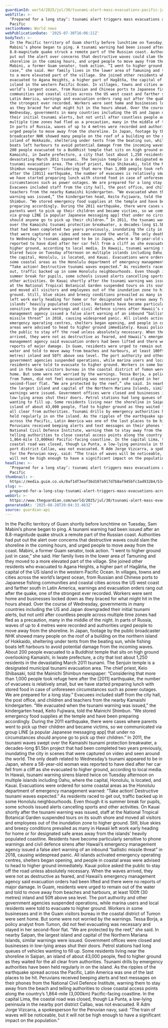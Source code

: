 ```yaml
---
guardianId: world/2025/jul/30/tsunami-alert-mass-evacuations-pacific-japan-guam-hawaii
webTitle: >-
  ‘Prepared for a long stay’: tsunami alert triggers mass evacuations across
  Pacific
sectionName: World news
webPublicationDate: '2025-07-30T16:06:21Z'
bodyText: >-
  In the Pacific territory of Guam shortly before lunchtime on Tuesday, Sam
  Mabini’s phone began to ping. A tsunami warning had been issued after an
  8.8-magnitude quake struck a remote part of the Russian coast. Authorities had
  put out the alert over concerns that destructive waves could slam the
  shoreline in the coming hours, and urged people to move away from the coast.
  Mabini, a former Guam senator, took action. “I went to higher ground just in
  case,” she said. Her family lives in the lower area of Tamuning and they moved
  to a more elevated part of the village. She joined other residents who
  evacuated to Agana Heights, a higher part of Hagåtña, the capital of the US
  island in the western Pacific Ocean. In villages, towns and cities across the
  world’s largest ocean, from Russian and Chinese ports to Japanese fishing
  communities and coastal cities across the US west coast and farther south in
  Latin America, warnings and evacuation orders rang out after the quake, one of
  the strongest ever recorded. Workers were sent home and businesses locked down
  as they braced for what might hit in the hours ahead. Over the course of
  Wednesday, governments in many countries including the US and Japan downgraded
  their initial tsunami alerts, but not until after countless people across
  multiple time zones had fled as a precaution, many in the middle of the night.
  In parts of Russia, waves of up to 4 metres were recorded and authorities
  urged people to move away from the shoreline. In Japan, footage by the public
  broadcaster NHK showed many people on the roof of a building on the northern
  island of Hokkaido, sheltering under tents from the beating sun, while fishing
  boats left harbours to avoid potential damage from the incoming waves. About
  200 people evacuated to a Buddhist temple that sits on high ground overlooking
  Kamaishi, in Iwate prefecture, a city that lost about 1,250 residents in the
  devastating March 2011 tsunami. The Senjuin temple is a designated municipal
  tsunami evacuation area. The chief priest, Keio Shibasaki, told the Mainichi
  Shimbun newspaper: “Considering that more than 1,000 people took refuge here
  after the [2011] earthquake, the number of evacuees is relatively small, but
  we have started preparing lunch with stored food in case of unforeseen
  circumstances such as power outages. We are prepared for a long stay.”
  Evacuees included staff from the city hall, the post office, and children and
  teachers from the nearby Kamaishi kindergarten. “We evacuated when the tsunami
  warning was issued,” the kindergarten head, Keito Fujiwara, told the Mainichi
  Shimbun. “We stored emergency food supplies at the temple and have been
  preparing accordingly. During the 2011 earthquake, there were cases where
  parents went to pick up their children and became victims, so we communicated
  via group LINE [a popular Japanese messaging app] that under no circumstances
  should anyone go to pick up their children.” In 2011, the tsunami waves swept
  over the Kamaishi tsunami protection breakwater, a decades-long $1.5bn project
  that had been completed two years previously, inundating the city in scenes
  that were captured on video and seen around the world. The only death related
  to Wednesday’s tsunami appeared to be in Japan, where a 58-year-old woman was
  reported to have died after her car fell from a cliff as she evacuated to
  higher ground, according to local media. In Hawaii, tsunami warning sirens
  blared twice on Tuesday afternoon on multiple islands including Oahu, where
  the capital, Honolulu, is located, and Kauai. Evacuations were ordered for
  some coastal areas as the Honolulu department of emergency management warned:
  “Take action! Destructive tsunami waves expected.” As residents raced to get
  out, traffic backed up in some Honolulu neighbourhoods. Even though it is
  summer break for pupils, some schools issued alerts cancelling sports and
  other activities. On Kauai shortly after the tsunami warning was issued, staff
  at the National Tropical Botanical Garden suspended tours on its south shore
  and moved all visitors and employees out of the inundation zone to higher
  ground. Still, blue skies and breezy conditions prevailed as many in Hawaii
  left work early heading for home or for designated safe areas away from the
  islands’ heavily populated coastline. Residents have become particularly
  sensitive to phone warnings and civil defence sirens after Hawaii’s emergency
  management agency issued a false alert warning of an inbound “ballistic
  missile threat” in 2018, causing widespread panic. All islands activated
  emergency operating centres, shelters began opening, and people in coastal
  areas were advised to head to higher ground immediately. Kauai police asked
  the public to stay off the road unless absolutely necessary. When the waves
  arrived, they were not as destructive as feared, and Hawaii’s emergency
  management agency said evacuation orders had been lifted and there were no
  reports of major damage. In Guam, residents were urged to remain out of the
  water and told to move away from beaches and harbours, at least 100ft (30
  metres) inland and 50ft above sea level. The port authority and other
  government agencies suspended operations, while marina users and local
  residents were told to evacuate to higher ground. Workers in some businesses
  and in the Guam visitors bureau in the coastal district of Tumon were sent
  home. But some were not worried by the warnings. Tessa Borja, a policy analyst
  from Tumon, did not feel evacuating was necessary and stayed in her
  second-floor flat. “We are protected by the reef,” she said. In nearby Saipan,
  the largest island and capital of the Northern Mariana Islands, similar
  warnings were issued. Government offices were closed and businesses in
  low-lying areas shut their doors. Petrol stations had long queues of vehicles
  wanting to fill up. Some residents living near the shoreline in Saipan, an
  island of about 43,000 people, fled to higher ground as they waited for the
  all clear from authorities. Tsunami drills by emergency authorities have been
  held regularly in on the island. As the ripples of the earthquake spread
  across the Pacific, Latin America was one of the last places to be hit.
  Peruvians received beeping alerts and text messages on their phones from the
  National Civil Defence Institute, warning them to stay away from the beach and
  telling authorities to close coastal access points along the country’s
  1,864-mile (3,000km) Pacific-facing coastline. In the capital Lima, the
  coastal road was closed, though La Punta, a low-lying peninsula in the nearby
  port district Callao, was not evacuated. R Adm Jorge Vizcarra, a spokesperson
  for the Peruvian navy, said: “The train of waves will be noticeable, but it
  will not be high enough to have a significant impact on the population.”
headline: >-
  ‘Prepared for a long stay’: tsunami alert triggers mass evacuations across
  Pacific
thumbnail: >-
  https://media.guim.co.uk/0af1df3eaf36d107a917d7b8af945bfc3ad93284/534_0_5339_4271/500.jpg
slug: >-
  prepared-for-a-long-stay-tsunami-alert-triggers-mass-evacuations-across-pacific
webUrl: >-
  https://www.theguardian.com/world/2025/jul/30/tsunami-alert-mass-evacuations-pacific-japan-guam-hawaii
generatedAt: '2025-08-28T20:04:33.463Z'
source: guardian-api
---
```

In the Pacific territory of Guam shortly before lunchtime on Tuesday, Sam Mabini’s phone began to ping. A tsunami warning had been issued after an 8.8-magnitude quake struck a remote part of the Russian coast. Authorities had put out the alert over concerns that destructive waves could slam the shoreline in the coming hours, and urged people to move away from the coast. Mabini, a former Guam senator, took action. “I went to higher ground just in case,” she said. Her family lives in the lower area of Tamuning and they moved to a more elevated part of the village. She joined other residents who evacuated to Agana Heights, a higher part of Hagåtña, the capital of the US island in the western Pacific Ocean. In villages, towns and cities across the world’s largest ocean, from Russian and Chinese ports to Japanese fishing communities and coastal cities across the US west coast and farther south in Latin America, warnings and evacuation orders rang out after the quake, one of the strongest ever recorded. Workers were sent home and businesses locked down as they braced for what might hit in the hours ahead. Over the course of Wednesday, governments in many countries including the US and Japan downgraded their initial tsunami alerts, but not until after countless people across multiple time zones had fled as a precaution, many in the middle of the night. In parts of Russia, waves of up to 4 metres were recorded and authorities urged people to move away from the shoreline. In Japan, footage by the public broadcaster NHK showed many people on the roof of a building on the northern island of Hokkaido, sheltering under tents from the beating sun, while fishing boats left harbours to avoid potential damage from the incoming waves. About 200 people evacuated to a Buddhist temple that sits on high ground overlooking Kamaishi, in Iwate prefecture, a city that lost about 1,250 residents in the devastating March 2011 tsunami. The Senjuin temple is a designated municipal tsunami evacuation area. The chief priest, Keio Shibasaki, told the Mainichi Shimbun newspaper: “Considering that more than 1,000 people took refuge here after the [2011] earthquake, the number of evacuees is relatively small, but we have started preparing lunch with stored food in case of unforeseen circumstances such as power outages. We are prepared for a long stay.” Evacuees included staff from the city hall, the post office, and children and teachers from the nearby Kamaishi kindergarten. “We evacuated when the tsunami warning was issued,” the kindergarten head, Keito Fujiwara, told the Mainichi Shimbun. “We stored emergency food supplies at the temple and have been preparing accordingly. During the 2011 earthquake, there were cases where parents went to pick up their children and became victims, so we communicated via group LINE [a popular Japanese messaging app] that under no circumstances should anyone go to pick up their children.” In 2011, the tsunami waves swept over the Kamaishi tsunami protection breakwater, a decades-long $1.5bn project that had been completed two years previously, inundating the city in scenes that were captured on video and seen around the world. The only death related to Wednesday’s tsunami appeared to be in Japan, where a 58-year-old woman was reported to have died after her car fell from a cliff as she evacuated to higher ground, according to local media. In Hawaii, tsunami warning sirens blared twice on Tuesday afternoon on multiple islands including Oahu, where the capital, Honolulu, is located, and Kauai. Evacuations were ordered for some coastal areas as the Honolulu department of emergency management warned: “Take action! Destructive tsunami waves expected.” As residents raced to get out, traffic backed up in some Honolulu neighbourhoods. Even though it is summer break for pupils, some schools issued alerts cancelling sports and other activities. On Kauai shortly after the tsunami warning was issued, staff at the National Tropical Botanical Garden suspended tours on its south shore and moved all visitors and employees out of the inundation zone to higher ground. Still, blue skies and breezy conditions prevailed as many in Hawaii left work early heading for home or for designated safe areas away from the islands’ heavily populated coastline. Residents have become particularly sensitive to phone warnings and civil defence sirens after Hawaii’s emergency management agency issued a false alert warning of an inbound “ballistic missile threat” in 2018, causing widespread panic. All islands activated emergency operating centres, shelters began opening, and people in coastal areas were advised to head to higher ground immediately. Kauai police asked the public to stay off the road unless absolutely necessary. When the waves arrived, they were not as destructive as feared, and Hawaii’s emergency management agency said evacuation orders had been lifted and there were no reports of major damage. In Guam, residents were urged to remain out of the water and told to move away from beaches and harbours, at least 100ft (30 metres) inland and 50ft above sea level. The port authority and other government agencies suspended operations, while marina users and local residents were told to evacuate to higher ground. Workers in some businesses and in the Guam visitors bureau in the coastal district of Tumon were sent home. But some were not worried by the warnings. Tessa Borja, a policy analyst from Tumon, did not feel evacuating was necessary and stayed in her second-floor flat. “We are protected by the reef,” she said. In nearby Saipan, the largest island and capital of the Northern Mariana Islands, similar warnings were issued. Government offices were closed and businesses in low-lying areas shut their doors. Petrol stations had long queues of vehicles wanting to fill up. Some residents living near the shoreline in Saipan, an island of about 43,000 people, fled to higher ground as they waited for the all clear from authorities. Tsunami drills by emergency authorities have been held regularly in on the island. As the ripples of the earthquake spread across the Pacific, Latin America was one of the last places to be hit. Peruvians received beeping alerts and text messages on their phones from the National Civil Defence Institute, warning them to stay away from the beach and telling authorities to close coastal access points along the country’s 1,864-mile (3,000km) Pacific-facing coastline. In the capital Lima, the coastal road was closed, though La Punta, a low-lying peninsula in the nearby port district Callao, was not evacuated. R Adm Jorge Vizcarra, a spokesperson for the Peruvian navy, said: “The train of waves will be noticeable, but it will not be high enough to have a significant impact on the population.”
